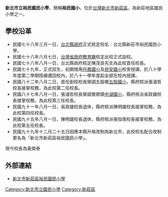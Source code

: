 {{multiple issues|
{{Notability Unreferenced|time=2019-02-17T12:36:08+00:00}}
{{unreferenced|time=2019-02-17T12:36:08+00:00}}
{{newsrelease|time=2014-11-11T16:11:21+00:00}}
{{prose|time=2014-11-11T16:11:21+00:00}}
}}
{{Infobox School
| name =新北市新莊區裕民國民小學
| other_name = YUMIN ELEMENTARY SCHOOL
| image = 
| motto = 健康 快樂 成長 專業 優質 和諧
| established = 
| type = 市立[[國民小學|國民小學]]
| religion = 
| affiliation = 
| district = [[新北市|新北市]][[新莊區|新莊區]]
| grades = 
| president = 
| principal = [[馬曉蓁|馬曉蓁]]
| dean = 
| college = 
| house = 
| sc =
| cs =   
| faculty = 
| staff = 
| students = 約2050人
| athletics = 
| conference = 
| colors = 
| mascot = 
| magazine = 
| free_label = 
| free_text = 
| address ={{flagicon|TWN}}[[新北市|新北市]][[新莊區|新莊區]]裕民街123號
| tel=
| fax=
| website = [https://www.ymes.ntpc.edu.tw/nss/p/index www.ymes.ntpc.edu.tw]
}}
'''新北市立裕民國民小學'''，簡稱'''裕民國小'''，位於[[台灣|台灣]][[新北市|新北市]][[新莊區|新莊區]]，為新莊地區國民小學之一。

==學校沿革==
*民國七十八年三月一日，[[台北縣政府|台北縣政府]]正式核定校名：台北縣新莊市裕民國民小學。
*民國七十八年六月七日，[[台灣省政府教育廳|台灣省政府教育廳]]核定此校正式設校。
*民國七十八年八月一日，台北縣政府核定陳茂良先生為此校首任校長。
*民國七十九年，正式招生，初期借用[[丹鳳國小|丹鳳國小]]及[[民安國小|民安國小]]校舍授課。於八十學年度第二學期陸續遷回校內，於八十一學年度起全部在校內授課。
*民國八十二年八月二日，首任創校校長榮調五股鄉[[五股國小|五股國小]]，縣府核派張濬哲校長接掌校務，為此校第二任校長。
*民國八十七年八月一日，張濬哲校長榮調鶯歌鎮[[中湖國小|中湖國小]]，縣府核派吳政雄校長接掌校務，為此校第三任校長。
*民國九十一年八月一日，吳政雄校長退休，縣府核派陳明雄校長接掌校務，為此校第四任校長。
*民國九十五年八月一日，陳明雄校長退休，縣府核派張恒南校長接掌校務，為此校第五任校長。
*民國九十九年十二月二十五日因應本縣升格改制為新北市，此校校名配合改制更名為「新北市新莊區裕民國民小學」。
現今校長為黃榮泰

==外部連結==
*[https://www.ymes.ntpc.edu.tw/nss/p/index 新北市新莊區裕民國民小學] {{Wayback|url=https://www.ymes.ntpc.edu.tw/nss/p/index |date=20220418012249 }}

{{新北市國民中小學列表}}
[[Category:新北市立國民小學|Category:新北市立國民小學]]
[[Category:新莊區|Category:新莊區]]